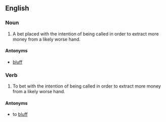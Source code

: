 ==English==

===Noun===
{{en-noun|head=[[value]] [[bet]]}}

# {{context|poker|lang=en}} A bet placed with the intention of being called in order to extract more money from a likely worse hand. 

====Antonyms====

* [[bluff]]

===Verb===
{{en-verb|head=[[value]] [[bet]]|value bets|value betting|value bet}}

# {{context|poker|lang=en}} To bet with the intention of being called in order to extract more money from a likely worse hand.

====Antonyms====

* to [[bluff]]